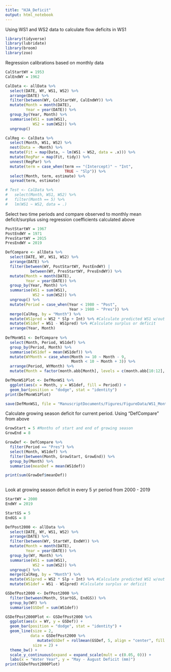 ```yaml
---
title: "HJA_Deficit"
output: html_notebook
---
```


Using WS1 and WS2 data to calculate flow deficits in WS1

```r
library(tidyverse)
library(lubridate)
library(broom)
library(zoo)
```

Regression calibrations based on monthly data
```r
CalStartWY = 1953
CalEndWY = 1962

CalData <- allData %>% 
  select(DATE, WY, WS1, WS2) %>% 
  arrange(DATE) %>% 
  filter(between(WY, CalStartWY, CalEndWY)) %>% 
  mutate(Month = month(DATE),
         Year = year(DATE)) %>%
  group_by(Year, Month) %>%
  summarise(WS1 = sum(WS1),
            WS2 = sum(WS2)) %>%
  ungroup()

CalReg <- CalData %>% 
  select(Month, WS1, WS2) %>% 
  nest(Data = -Month) %>% 
  mutate(Fit = map(Data, ~ lm(WS1 ~ WS2, data = .x))) %>% 
  mutate(RegPar = map(Fit, tidy)) %>% 
  unnest(RegPar) %>% 
  mutate(term = case_when(term == "(Intercept)" ~ "Int",
                          TRUE ~ "Slp")) %>% 
  select(Month, term, estimate) %>% 
  spread(term, estimate)

# Test <- CalData %>% 
#   select(Month, WS1, WS2) %>% 
#   filter(Month == 5) %>% 
#   lm(WS1 ~ WS2, data = .)
```

Select two time periods and compare observed to monthly mean deficit/surplus using regression coefficients calculated above
```r
PostStartWY = 1967
PostEndWY = 1971
PresStartWY = 2015
PresEndWY = 2019

DefCompare <- allData %>% 
  select(DATE, WY, WS1, WS2) %>% 
  arrange(DATE) %>% 
  filter(between(WY, PostStartWY, PostEndWY) |
           between(WY, PresStartWY, PresEndWY)) %>% 
  mutate(Month = month(DATE),
         Year = year(DATE)) %>%
  group_by(Year, Month) %>% 
  summarise(WS1 = sum(WS1),
            WS2 = sum(WS2)) %>% 
  ungroup() %>% 
  mutate(Period = case_when(Year < 1980 ~ "Post",
                            Year > 1980 ~ "Pres")) %>% 
  merge(CalReg, by = "Month") %>% 
  mutate(WS1pred = WS2 * Slp + Int) %>% #Calculate predicted WS1 w/out treatment
  mutate(WS1def = WS1 - WS1pred) %>% #Calculate surplus or deficit
  arrange(Year, Month)
  
DefMonWS1 <- DefCompare %>% 
  select(Month, Period, WS1def) %>% 
  group_by(Period, Month) %>% 
  summarise(WS1def = mean(WS1def)) %>% 
  mutate(WYMonth = case_when(Month >= 10 ~ Month - 9,
                             Month < 10 ~ Month + 3)) %>% 
  arrange(Period, WYMonth) %>% 
  mutate(Month = factor(month.abb[Month], levels = c(month.abb[10:12], month.abb[1:9])))

DefMonWS1Plot <- DefMonWS1 %>% 
  ggplot(aes(x = Month, y = WS1def, fill = Period)) +
  geom_bar(position = "dodge", stat = "identity")
print(DefMonWS1Plot)

save(DefMonWS1, file = "ManuscriptDocuments/Figures/FigureData/WS1_Month_Deficit.RData")
```
Calculate growing season deficit for current period. Using "DefCompare" from above
```r
GrowStart = 5 #Months of start and end of growing season
GrowEnd = 8 

GrowDef <- DefCompare %>% 
  filter(Period == "Pres") %>% 
  select(Month, WS1def) %>% 
  filter(between(Month, GrowStart, GrowEnd)) %>% 
  group_by(Month) %>% 
  summarise(meanDef = mean(WS1def))

print(sum(GrowDef$meanDef))
  
```

Look at growing season deficit in every 5 yr period from 2000 - 2019
```r
StartWY = 2000
EndWY = 2019

StartGS = 5
EndGS = 8

DefPost2000 <- allData %>% 
  select(DATE, WY, WS1, WS2) %>% 
  arrange(DATE) %>% 
  filter(between(WY, StartWY, EndWY)) %>% 
  mutate(Month = month(DATE),
         Year = year(DATE)) %>%
  group_by(WY, Month) %>% 
  summarise(WS1 = sum(WS1),
            WS2 = sum(WS2)) %>% 
  ungroup() %>% 
  merge(CalReg, by = "Month") %>% 
  mutate(WS1pred = WS2 * Slp + Int) %>% #Calculate predicted WS1 w/out treatment
  mutate(WS1def = WS1 - WS1pred) #Calculate surplus or deficit

GSDefPost2000 <- DefPost2000 %>% 
  filter(between(Month, StartGS, EndGS)) %>% 
  group_by(WY) %>% 
  summarise(GSDef = sum(WS1def))

GSDefPost2000Plot <- GSDefPost2000 %>% 
  ggplot(aes(x = WY, y = GSDef)) + 
  geom_bar(position = "dodge", stat = "identity") +
  geom_line(size = 2, 
           data = GSDefPost2000 %>% 
              mutate(GSDef = rollmean(GSDef, 5, align = "center", fill = NA)),
            size = 2) +
  theme_bw() +
  scale_y_continuous(expand = expand_scale(mult = c(0.05, 0))) +
  labs(x = "Water Year", y = "May - August Deficit (mm)")
print(GSDefPost2000Plot)
```

